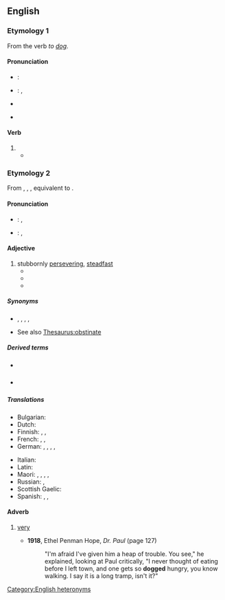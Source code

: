 ==English==

===Etymology 1===
From the verb ''to [[dog]]''.

====Pronunciation====
* {{a|RP}}: {{IPA|en|/dɒɡd/}}
* {{a|US}}: {{enPR|dôgd}}, {{IPA|en|/dɔɡd/}}
* {{audio|en|En-au-dogged.ogg|Audio (AU)}}
* {{a|cot-caught merger}} {{IPA|en|/dɑɡd/}}

====Verb====
{{head|en|verb form}}

# {{en-past of|dog}}
#* {{quote-text|en|year=1903|author={{w|Samuel Butler}}|title=The Way of All Flesh|passage=At night proctors patrolled the street and '''dogged''' your steps if you tried to go into any haunt where the presence of vice was suspected.}}

===Etymology 2===
From {{inh|en|enm|dogged}}, {{m|enm|doggid}}, {{m|enm|doggyd|t=characteristics similar to that of a dog}}, equivalent to {{suffix|en|dog|ed}}.

====Pronunciation====
* {{a|RP}}: {{enPR|dŏg'ĭd}}, {{IPA|en|/ˈdɒɡɪd/}}
* {{a|US}}: {{enPR|dôg'ĭd}}, {{IPA|en|/ˈdɔɡɪd/}}

====Adjective====
{{en-adj}}

# stubbornly [[persevere|persevering]], [[steadfast]]
#* {{quote-text|en|year=1900|author={{w|Jack London}}|title=The Son of the Wolf|passage=Still, the '''dogged''' obstinacy of his race held him to the pace he had set, and would hold him till he dropped in his tracks.}}
#* {{quote-text|en|year=1941|author={{w|Emily Carr}}|title={{w|Klee Wyck}}|chapter=18|url=http://www.gutenberg.net.au/ebooks01/0100131h.html|passage=Rushing out to the point above the reef, we watched the conflict between canoe and sea. When the man reached the gas boat, the screams of the boy stopped. With great risk they loaded the canoe till she began to take water. The boy bailed furiously. The long '''dogged''' pull of the man's oars challenged death inch by inch, wave by wave.}}
#* {{quote-text|en|year=2004|author=[[w:Chris Wallace (journalist)|Chris Wallace]]|title=Character: Profiles in Presidential Courage|passage=It had taken nine years from the evening that Truman first showed up with a pie plate at her mother's door, but his '''dogged''' perseverance eventually won him the hand of his boyhood Sunday school crush.}}

=====Synonyms=====
* {{l|en|committed}}, {{l|en|determined}}, {{l|en|persistent}}, {{l|en|steadfast}}, {{l|en|tenacious}}
* See also [[Thesaurus:obstinate]]

=====Derived terms=====
* {{l|en|doggedly}} {{q|adv}}
* {{l|en|doggedness}} {{q|n}}

=====Translations=====
{{trans-top|stubbornly persevering, steadfast}}
* Bulgarian: {{t+|bg|твърдоглав|sc=Cyrl}}
* Dutch: {{t+|nl|hardnekkig}}
* Finnish: {{t+|fi|sinnikäs}}, {{t+|fi|hellittämätön}}, {{t+|fi|peräänantamaton}}
* French: {{t+|fr|tenace}}, {{t+|fr|opiniâtre}}, {{t+|fr|obstiné}}
* German: {{t+|de|beharrlich}}, {{t+|de|hartnäckig}}, {{t+|de|stur}}, {{t+|de|zäh}}, {{t+|de|verbissen}}
{{trans-mid}}
* Italian: {{t+|it|tenace}}
* Latin: {{t|la|pervicax}}
* Maori: {{t|mi|whakakiriūka}}, {{t|mi|kiriūka}}, {{t|mi|pikoni}}, {{t|mi|manawaroa}}, {{t|mi|pūkeke }}
* Russian: {{t+|ru|настырный|m}}, {{t+|ru|упёртый|m}}
* Scottish Gaelic: {{t|gd|leanailteach}}
* Spanish: {{t+|es|obstinado}}, {{t+|es|tenaz|m|f}}, {{t+|es|perseverante|m|f}}
{{trans-bottom}}

====Adverb====
{{en-adv|-}}

# {{lb|en|dated|slang}} [[very]]
#* '''1918''', Ethel Penman Hope, ''Dr. Paul'' (page 127)
#*: "I'm afraid I've given him a heap of trouble. You see," he explained, looking at Paul critically, "I never thought of eating before I left town, and one gets so '''dogged''' hungry, you know walking. I say it is a long tramp, isn't it?"

[[Category:English heteronyms]]
{{catlangname|en|terms with unexpected syllabic -ed}}